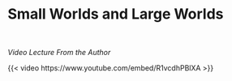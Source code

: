 # Small Worlds and Large Worlds

<br>

_Video Lecture From the Author_

{{< video https://www.youtube.com/embed/R1vcdhPBlXA >}}